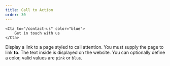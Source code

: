 ```yaml
---
title: Call to Action
order: 30
---
```

```
<Cta to="/contact-us" color="blue">
    Get in touch with us
</Cta>
```
Display a link to a page styled to call attention. You must supply the page to link **to**. The text inside is displayed on the website. You can optionally define a color, valid values are `pink` or `blue`.
